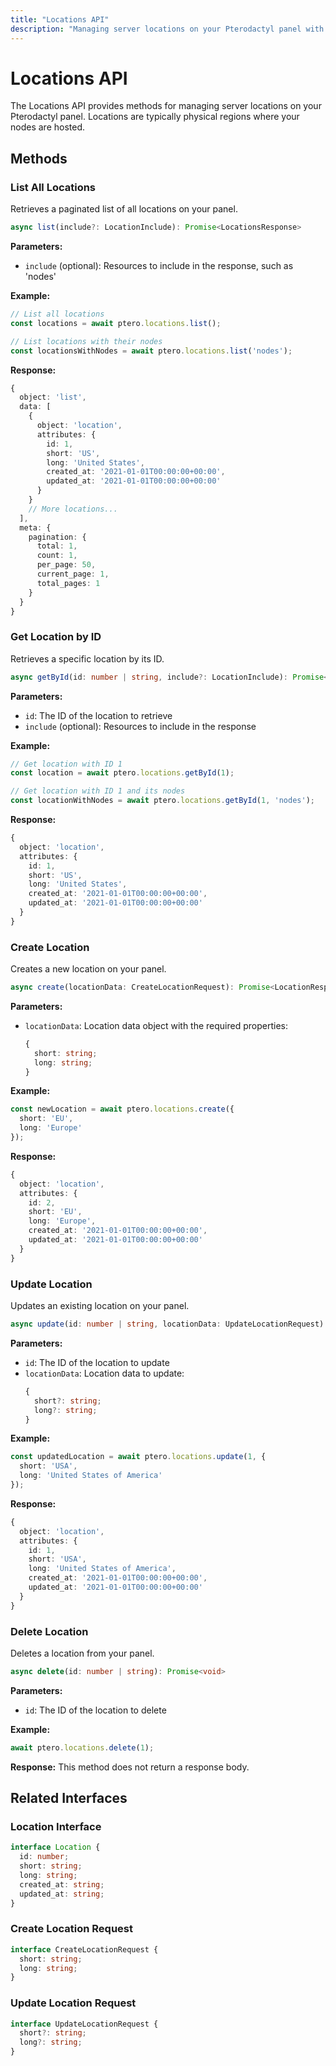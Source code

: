 ```yaml
---
title: "Locations API"
description: "Managing server locations on your Pterodactyl panel with the Bunactyl SDK"
---
```


# Locations API

The Locations API provides methods for managing server locations on your Pterodactyl panel. Locations are typically physical regions where your nodes are hosted.

## Methods

### List All Locations

Retrieves a paginated list of all locations on your panel.

```typescript
async list(include?: LocationInclude): Promise<LocationsResponse>
```

**Parameters:**
- `include` (optional): Resources to include in the response, such as 'nodes'

**Example:**
```typescript
// List all locations
const locations = await ptero.locations.list();

// List locations with their nodes
const locationsWithNodes = await ptero.locations.list('nodes');
```

**Response:**
```typescript
{
  object: 'list',
  data: [
    {
      object: 'location',
      attributes: {
        id: 1,
        short: 'US',
        long: 'United States',
        created_at: '2021-01-01T00:00:00+00:00',
        updated_at: '2021-01-01T00:00:00+00:00'
      }
    }
    // More locations...
  ],
  meta: {
    pagination: {
      total: 1,
      count: 1,
      per_page: 50,
      current_page: 1,
      total_pages: 1
    }
  }
}
```

### Get Location by ID

Retrieves a specific location by its ID.

```typescript
async getById(id: number | string, include?: LocationInclude): Promise<LocationResponse>
```

**Parameters:**
- `id`: The ID of the location to retrieve
- `include` (optional): Resources to include in the response

**Example:**
```typescript
// Get location with ID 1
const location = await ptero.locations.getById(1);

// Get location with ID 1 and its nodes
const locationWithNodes = await ptero.locations.getById(1, 'nodes');
```

**Response:**
```typescript
{
  object: 'location',
  attributes: {
    id: 1,
    short: 'US',
    long: 'United States',
    created_at: '2021-01-01T00:00:00+00:00',
    updated_at: '2021-01-01T00:00:00+00:00'
  }
}
```

### Create Location

Creates a new location on your panel.

```typescript
async create(locationData: CreateLocationRequest): Promise<LocationResponse>
```

**Parameters:**
- `locationData`: Location data object with the required properties:
  ```typescript
  {
    short: string;
    long: string;
  }
  ```

**Example:**
```typescript
const newLocation = await ptero.locations.create({
  short: 'EU',
  long: 'Europe'
});
```

**Response:**
```typescript
{
  object: 'location',
  attributes: {
    id: 2,
    short: 'EU',
    long: 'Europe',
    created_at: '2021-01-01T00:00:00+00:00',
    updated_at: '2021-01-01T00:00:00+00:00'
  }
}
```

### Update Location

Updates an existing location on your panel.

```typescript
async update(id: number | string, locationData: UpdateLocationRequest): Promise<LocationResponse>
```

**Parameters:**
- `id`: The ID of the location to update
- `locationData`: Location data to update:
  ```typescript
  {
    short?: string;
    long?: string;
  }
  ```

**Example:**
```typescript
const updatedLocation = await ptero.locations.update(1, {
  short: 'USA',
  long: 'United States of America'
});
```

**Response:**
```typescript
{
  object: 'location',
  attributes: {
    id: 1,
    short: 'USA',
    long: 'United States of America',
    created_at: '2021-01-01T00:00:00+00:00',
    updated_at: '2021-01-01T00:00:00+00:00'
  }
}
```

### Delete Location

Deletes a location from your panel.

```typescript
async delete(id: number | string): Promise<void>
```

**Parameters:**
- `id`: The ID of the location to delete

**Example:**
```typescript
await ptero.locations.delete(1);
```

**Response:**
This method does not return a response body.

## Related Interfaces

### Location Interface

```typescript
interface Location {
  id: number;
  short: string;
  long: string;
  created_at: string;
  updated_at: string;
}
```

### Create Location Request

```typescript
interface CreateLocationRequest {
  short: string;
  long: string;
}
```

### Update Location Request

```typescript
interface UpdateLocationRequest {
  short?: string;
  long?: string;
}
```
